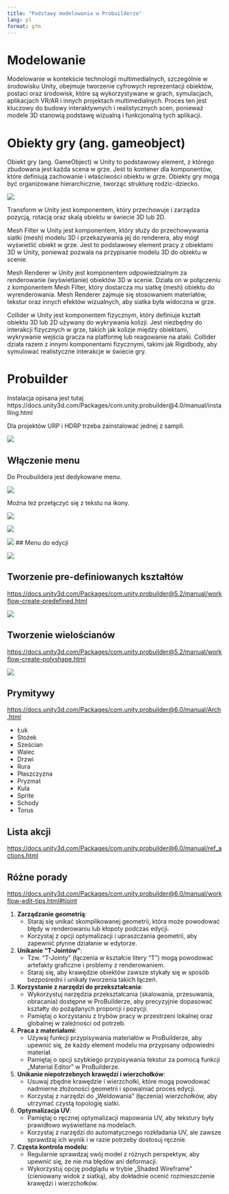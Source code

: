 ```yaml
---
title: "Podstawy modelowania w Probuilderze"
lang: pl
format: gfm
---
```


# Modelowanie

Modelowanie w kontekście technologii multimedialnych, szczególnie w środowisku Unity, obejmuje tworzenie cyfrowych reprezentacji obiektów, postaci oraz środowisk, które są wykorzystywane w grach, symulacjach, aplikacjach VR/AR i innych projektach multimedialnych. Proces ten jest kluczowy do budowy interaktywnych i realistycznych scen, ponieważ modele 3D stanowią podstawę wizualną i funkcjonalną tych aplikacji. 

# Obiekty gry (ang. gameobject)

Obiekt gry (ang. GameObject) w Unity to podstawowy element, z którego zbudowana jest każda scena w grze. Jest to kontener dla komponentów, które definiują zachowanie i właściwości obiektu w grze. Obiekty gry mogą być organizowane hierarchicznie, tworząc strukturę rodzic-dziecko.


![](images/p4.png)

Transform w Unity jest komponentem, który przechowuje i zarządza pozycją, rotacją oraz skalą obiektu w świecie 3D lub 2D.

Mesh Filter w Unity jest komponentem, który służy do przechowywania siatki (mesh) modelu 3D i przekazywania jej do renderera, aby mógł wyświetlić obiekt w grze. Jest to podstawowy element pracy z obiektami 3D w Unity, ponieważ pozwala na przypisanie modelu 3D do obiektu w scenie.

Mesh Renderer w Unity jest komponentem odpowiedzialnym za renderowanie (wyświetlanie) obiektów 3D w scenie. Działa on w połączeniu z komponentem Mesh Filter, który dostarcza mu siatkę (mesh) obiektu do wyrenderowania. Mesh Renderer zajmuje się stosowaniem materiałów, tekstur oraz innych efektów wizualnych, aby siatka była widoczna w grze.

Collider w Unity jest komponentem fizycznym, który definiuje kształt obiektu 3D lub 2D używany do wykrywania kolizji. Jest niezbędny do interakcji fizycznych w grze, takich jak kolizje między obiektami, wykrywanie wejścia gracza na platformę lub reagowanie na ataki. Collider działa razem z innymi komponentami fizycznymi, takimi jak Rigidbody, aby symulować realistyczne interakcje w świecie gry.

# Probuilder

Instalacja opisana jest tutaj https://docs.unity3d.com/Packages/com.unity.probuilder@4.0/manual/installing.html

Dla projektów URP i HDRP trzeba zainstalować jednej z sampli.

![](images/p5.png)

## Włączenie menu

Do Proubuildera jest dedykowane menu.

![](images/p6.png)

Można też przełączyć się z tekstu na ikony.

![](images/p7.png)

![](images/p8.png)

![](images/p8.png)
## Menu do edycji

![](images/p12.png)


## Tworzenie pre-definiowanych kształtów

<https://docs.unity3d.com/Packages/com.unity.probuilder@5.2/manual/workflow-create-predefined.html>

![](images/p9.png)

## Tworzenie wielościanów

<https://docs.unity3d.com/Packages/com.unity.probuilder@5.2/manual/workflow-create-polyshape.html>

![](images/p10.png)

## Prymitywy 

<https://docs.unity3d.com/Packages/com.unity.probuilder@6.0/manual/Arch.html>

* Łuk
* Stożek
* Sześcian
* Walec
* Drzwi
* Rura
* Płaszczyzna
* Pryzmat
* Kula
* Sprite 
* Schody
* Torus

## Lista akcji

<https://docs.unity3d.com/Packages/com.unity.probuilder@6.0/manual/ref_actions.html>

## Różne porady

<https://docs.unity3d.com/Packages/com.unity.probuilder@6.0/manual/workflow-edit-tips.html#tjoint>

1. **Zarządzanie geometrią**:
   - Staraj się unikać skomplikowanej geometrii, która może powodować błędy w renderowaniu lub kłopoty podczas edycji.
   - Korzystaj z opcji optymalizacji i upraszczania geometrii, aby zapewnić płynne działanie w edytorze.

2. **Unikanie "T-Jointów"**:
   - Tzw. "T-Jointy" (łączenia w kształcie litery "T") mogą powodować artefakty graficzne i problemy z renderowaniem. 
   - Staraj się, aby krawędzie obiektów zawsze stykały się w sposób bezpośredni i unikały tworzenia takich łączeń.

3. **Korzystanie z narzędzi do przekształcania**:
   - Wykorzystuj narzędzia przekształcania (skalowania, przesuwania, obracania) dostępne w ProBuilderze, aby precyzyjnie dopasować kształty do pożądanych proporcji i pozycji.
   - Pamiętaj o korzystaniu z trybów pracy w przestrzeni lokalnej oraz globalnej w zależności od potrzeb.

4. **Praca z materiałami**:
   - Używaj funkcji przypisywania materiałów w ProBuilderze, aby upewnić się, że każdy element modelu ma przypisany odpowiedni materiał.
   - Pamiętaj o opcji szybkiego przypisywania tekstur za pomocą funkcji „Material Editor” w ProBuilderze.

5. **Unikanie niepotrzebnych krawędzi i wierzchołków**:
   - Usuwaj zbędne krawędzie i wierzchołki, które mogą powodować nadmierne złożoności geometrii i spowalniać proces edycji.
   - Korzystaj z narzędzi do „Weldowania” (łączenia) wierzchołków, aby utrzymać czystą topologię siatki.

6. **Optymalizacja UV**:
   - Pamiętaj o ręcznej optymalizacji mapowania UV, aby tekstury były prawidłowo wyświetlane na modelach.
   - Korzystaj z narzędzi do automatycznego rozkładania UV, ale zawsze sprawdzaj ich wynik i w razie potrzeby dostosuj ręcznie.

7. **Częsta kontrola modelu**:
   - Regularnie sprawdzaj swój model z różnych perspektyw, aby upewnić się, że nie ma błędów ani deformacji.
   - Wykorzystuj opcję podglądu w trybie „Shaded Wireframe” (cieniowany widok z siatką), aby dokładnie ocenić rozmieszczenie krawędzi i wierzchołków.